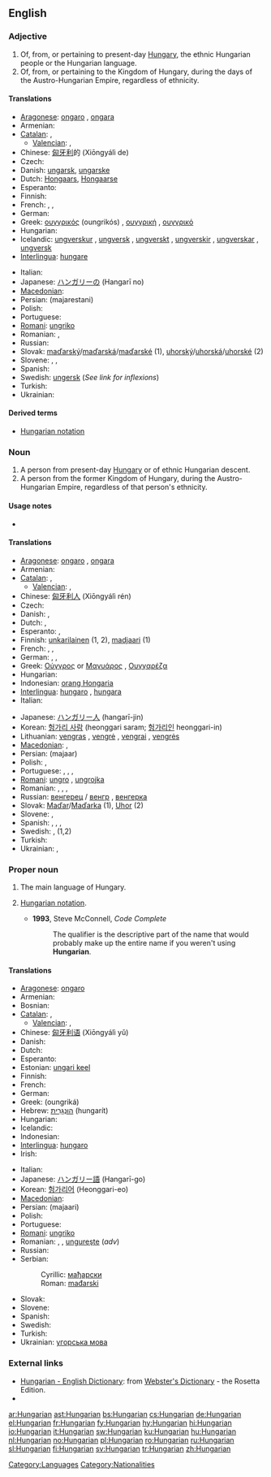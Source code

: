 {{interwiktionary|code=hu}}
{{wikipedia}}
==English==

===Adjective===
{{en-adj|-}}

# Of, from, or pertaining to present-day [[Hungary]], the ethnic Hungarian people or the Hungarian language.
# Of, from, or pertaining to the Kingdom of Hungary, during the days of the Austro-Hungarian Empire, regardless of ethnicity.

====Translations====
{{trans-top|Hungarian}}
* [[Aragonese]]: [[ongaro]] {{m}}, [[ongara]] {{f}}
* Armenian: {{t|hy|հունգարական|tr=hungarakan|sc=Armn|xs=Armenian}}
* [[Catalan]]: {{t+|ca|hongarès|m}}, {{t|ca|hongaresa|f}}
** [[Valencian]]: {{t|ca|hongarés|m}}, {{t|ca|hongaresa|f}}
* Chinese: [[匈牙利]]的 (Xiōngyálì de)
* Czech: {{t+|cs|maďarský|m}}
* Danish: [[ungarsk]], [[ungarske]] {{p}}
* Dutch: [[Hongaars]], [[Hongaarse]]
* Esperanto: {{t-|eo|hungara|xs=Esperanto}}
* Finnish: {{t+|fi|unkarilainen}}
* French: {{t+|fr|hongrois|m}}, {{t+|fr|hongroise|f}}, {{t+|fr|hongroises|p}}
* German: {{t+|de|ungarisch}}
* Greek: [[ουγγρικός]] (oungrikós) {{m}}, [[ουγγρική]] {{f}}, [[ουγγρικό]] {{n}}
* Hungarian: {{t+|hu|magyar}}
* Icelandic: [[ungverskur]] {{m}}, [[ungversk]] {{f}}, [[ungverskt]] {{n}}, [[ungverskir]] {{p}}, [[ungverskar]] {{f|p}}, [[ungversk]] {{n|p}}
* [[Interlingua]]: [[hungare]]
{{trans-mid}}
* Italian: {{t+|it|ungherese}}
* Japanese: [[ハンガリー]]の (Hangarī no)
* [[Macedonian]]: {{t-|mk|унгарски|m|tr=úngarski|sc=Cyrl|xs=Macedonian}}
* Persian: {{fa-Arab|[[مجارستانی]]}} (majarestani)
* Polish: {{t+|pl|węgierski}}
* Portuguese: {{t+|pt|húngaro|m}}
* [[Romani]]: [[ungriko]]
* Romanian: {{t-|ro|ungar}}, {{t+|ro|maghiar}}
* Russian: {{t+|ru|венгерский|tr=vengérskij|sc=Cyrl}}
* Slovak: [[maďarský]]/[[maďarská]]/[[maďarské]] {{m|f|n}} (1), [[uhorský]]/[[uhorská]]/[[uhorské]] {{m|f|n}} (2)
* Slovene: {{t+|sl|madžarski|m}}, {{t+|sl|madžarska|f}}, {{t-|sl|madžarsko|n}}
* Spanish: {{t+|es|húngaro|m}}
* Swedish: [[ungersk]] (''See link for inflexions'')
* Turkish: {{t+|tr|Macar}}
* Ukrainian: {{t+|uk|угорський|m|tr=uhórskyj|sc=Cyrl|xs=Ukrainian}}
{{trans-bottom}}

====Derived terms====
* [[Hungarian notation]]

===Noun===
{{en-noun|s|-}}

# A person from present-day [[Hungary]] or of ethnic Hungarian descent.
# A person from the former Kingdom of Hungary, during the Austro-Hungarian Empire, regardless of that person's ethnicity.

====Usage notes====
* {{en-usage-h-an}}

====Translations====
{{trans-top|person from Hungary}}
* [[Aragonese]]: [[ongaro]] {{m}}, [[ongara]] {{f}}
* Armenian: {{t|hy|հունգարացի|tr=hungarac’i|sc=Armn|xs=Armenian}}
* [[Catalan]]: {{t+|ca|hongarès|m}}, {{t|ca|hongaresa|f}}
** [[Valencian]]: {{t|ca|hongarés|m}}, {{t|ca|hongaresa|f}}
* Chinese: [[匈牙利人]] (Xiōngyálì rén)
* Czech: {{t-|cs|Maďar|m}}
* Danish: {{t-|da|ungarer}}, {{t-|da|ungarere|p}}
* Dutch: {{t-|nl|Hongaar|m}}, {{t-|nl|Hongaarse|f}}
* Esperanto: {{t-|eo|hungaro|xs=Esperanto}}, {{t-|eo|hungarino|xs=Esperanto}}
* Finnish: [[unkarilainen]] (1, 2), [[madjaari]] (1)
* French: {{t+|fr|Hongrois|m}}, {{t+|fr|Hongroise|f}}, {{t+|fr|Hongroises|p}}
* German: {{t+|de|Ungar|m}}, {{t+|de|Ungarin|f}}, {{t-|de|Ungarinnen|f|p}}
* Greek: [[Ούγγρος]] or [[Μαγυάρος]] {{m}}, [[Ουγγαρέζα]] {{f}}
* Hungarian: {{t+|hu|magyar}}
* Indonesian: [[orang Hongaria]]
* [[Interlingua]]: [[hungaro]] {{m}}, [[hungara]] {{f}}
* Italian: {{t+|it|ungherese|m|f}}
{{trans-mid}}
* Japanese: [[ハンガリー人]] (hangarī-jin)
* Korean: [[헝가리 사람]] (heonggari saram; [[헝가리인]] heonggari-in)
* Lithuanian: [[vengras]] {{m}}, [[vengrė]] {{f}}, [[vengrai]] {{p}}, [[vengrės]] {{f|p}}
* [[Macedonian]]: {{t|mk|Унгарец|m|tr=Úngarec|sc=Cyrl|xs=Macedonian}},  {{t|mk|Унгарка|f|tr=Úngarka|sc=Cyrl|xs=Macedonian}}
* Persian: {{fa-Arab|[[مجار]]}} (majaar)
* Polish: {{t+|pl|Węgier|m}}, {{t+|pl|Węgierka|f}}
* Portuguese: {{t+|pt|húngaro|m}}, {{t-|pt|húngara|f}}, {{t-|pt|húngaros|m|p}}, {{t-|pt|húngaras|f|p}}
* [[Romani]]: [[ungro]] {{m}}, [[ungrojka]] {{f}}
* Romanian: {{t+|ro|ungur|m}}, {{t|ro|maghiar|m}}, {{t|ro|unguroaică|f}}, {{t+|ro|maghiară|f}}
* Russian: [[венгерец]] / [[венгр]] {{m}}, [[венгерка]] {{f}}
* Slovak: [[Maďar]]/[[Maďarka]] {{m|f}} (1), [[Uhor]] {{m}} (2)
* Slovene: {{t+|sl|Madžar|m}}, {{t-|sl|Madžarka|f}}
* Spanish: {{t+|es|húngaro|m}}, {{t-|es|húngara|f}}, {{t-|es|húngaros|m|p}}, {{t-|es|húngaras|f|p}}
* Swedish: {{t+|sv|ungrare|m}}, {{t+|sv|ungerska|f}} (1,2)
* Turkish: {{t+|tr|Macar}}
* Ukrainian: {{t-|uk|угорець|m|sc=Cyrl|xs=Ukrainian}}, {{t-|uk|угорка|f|sc=Cyrl|xs=Ukrainian}}
{{trans-bottom}}

===Proper noun===
{{en-proper noun}}

# The main language of Hungary.
# {{uncountable|computing|informal}} [[Hungarian notation]].
#* '''1993''', Steve McConnell, ''Code Complete''
#*: The qualifier is the descriptive part of the name that would probably make up the entire name if you weren't using '''Hungarian'''.

====Translations====
{{trans-top|the language}}
* [[Aragonese]]: [[ongaro]] {{m}}
* Armenian: {{t+|hy|հունգարերեն|tr=hungareren|sc=Armn|xs=Armenian}}
* Bosnian: {{t-|bs|mađarski|m}}
* [[Catalan]]: {{t+|ca|hongarès|m}}, {{t|ca|hongaresa|f}}
** [[Valencian]]: {{t|ca|hongarés|m}}, {{t|ca|hongaresa|f}}
* Chinese: [[匈牙利语]] (Xiōngyálì yǔ)
* Danish: {{t+|da|ungarsk}}
* Dutch: {{t+|nl|Hongaars|n}}
* Esperanto: {{t-|eo|hungaro|xs=Esperanto}}
* Estonian: [[ungari keel]]
* Finnish: {{t+|fi|unkari}}
* French: {{t+|fr|hongrois|m}}
* German: {{t+|de|Ungarisch|n}}
* Greek: {{t+|el|ουγγρικά|n|p|sc=Grek}} (oungriká)
* Hebrew: [[הונגרית|הוּנְגָּרִית]] (hungarít)
* Hungarian: {{t+|hu|magyar}}
* Icelandic: {{t+|is|ungverska}}
* Indonesian: {{t+|id|bahasa Hongaria|xs=Indonesian}}
* [[Interlingua]]: [[hungaro]]
* Irish: {{t-|ga|Ungáiris|xs=Irish}}
{{trans-mid}}
* Italian: {{t+|it|ungherese|m}}
* Japanese: [[ハンガリー語]] (Hangarī-go)
* Korean: [[헝가리어]] (Heonggari-eo)
* [[Macedonian]]: {{t-|mk|унгарски|m|tr=úngarski|sc=Cyrl|xs=Macedonian}}
* Persian: {{fa-Arab|[[مجاری]]}} (majaari)
* Polish: {{t+|pl|węgierski|m}}
* Portuguese: {{t+|pt|húngaro|m}}
* [[Romani]]: [[ungriko]] {{m}}
* Romanian: {{l|ro|limba maghiară|f}}, {{l|ro|maghiară|f}}, [[ungureşte]] (''adv'')
* Russian: {{t+|ru|венгерский язык|m|sc=Cyrl}}
* Serbian:
*: Cyrillic: [[мађарски#Serbian|мађарски]] {{m}}
*: Roman: [[mađarski#Serbian|mađarski]] {{m}}
* Slovak: {{t+|sk|maďarčina|f}}
* Slovene: {{t+|sl|madžarščina|f}}
* Spanish: {{t+|es|húngaro|m}}
* Swedish: {{t+|sv|ungerska|c}}
* Turkish: {{t+|tr|Macarca}}
* Ukrainian: [[угорська мова]] {{f}}
{{trans-bottom}}

===External links===
* [http://www.websters-online-dictionary.org/definition/Hungarian-english/ Hungarian - English Dictionary]: from [http://www.websters-online-dictionary.org/ Webster's Dictionary] - the Rosetta Edition.
* {{ISO 639|link=Ethnologue|1code=hu|code=hun}}

[[Category:Languages]]
[[Category:Nationalities]]

[[ar:Hungarian]]
[[ast:Hungarian]]
[[bs:Hungarian]]
[[cs:Hungarian]]
[[de:Hungarian]]
[[el:Hungarian]]
[[fr:Hungarian]]
[[fy:Hungarian]]
[[hy:Hungarian]]
[[hi:Hungarian]]
[[io:Hungarian]]
[[it:Hungarian]]
[[sw:Hungarian]]
[[ku:Hungarian]]
[[hu:Hungarian]]
[[nl:Hungarian]]
[[no:Hungarian]]
[[pl:Hungarian]]
[[ro:Hungarian]]
[[ru:Hungarian]]
[[sl:Hungarian]]
[[fi:Hungarian]]
[[sv:Hungarian]]
[[tr:Hungarian]]
[[zh:Hungarian]]